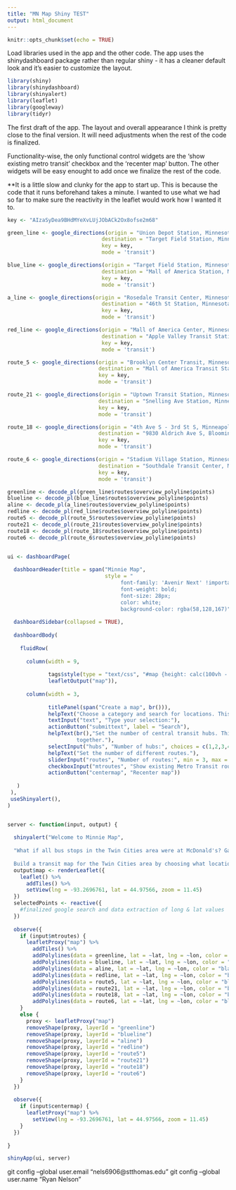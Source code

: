 ```yaml
---
title: "MN Map Shiny TEST"
output: html_document
---
```


```r
knitr::opts_chunk$set(echo = TRUE)
```

Load libraries used in the app and the other code. The app uses the shinydashboard package rather than regular shiny - it has a cleaner default look and it's easier to customize the layout. 

```r
library(shiny)
library(shinydashboard)
library(shinyalert)
library(leaflet)
library(googleway)
library(tidyr)
```

The first draft of the app. The layout and overall appearance I think is pretty close to the final version. It will need adjustments when the rest of the code is finalized.

Functionality-wise, the only functional control widgets are the 'show existing metro transit' checkbox and the 'recenter map' button. The other widgets will be easy enought to add once we finalize the rest of the code.

**It is a little slow and clunky for the app to start up. This is because the code that it runs beforehand takes a minute. I wanted to use what we had so far to make sure the reactivity in the leaflet would work how I wanted it to.

```r
key <- "AIzaSyDea9BHdMYeXvLUjJObACk2Ox8ofse2m68"

green_line <- google_directions(origin = "Union Depot Station, Minnesota",
                              destination = "Target Field Station, Minnesota",
                              key = key,
                              mode = 'transit')

blue_line <- google_directions(origin = "Target Field Station, Minnesota",
                              destination = "Mall of America Station, Minnesota",
                              key = key,
                              mode = 'transit')

a_line <- google_directions(origin = "Rosedale Transit Center, Minnesota",
                              destination = "46th St Station, Minnesota",
                              key = key,
                              mode = 'transit')

red_line <- google_directions(origin = "Mall of America Center, Minnesota",
                              destination = "Apple Valley Transit Station, Minnesota",
                              key = key,
                              mode = 'transit')

route_5 <- google_directions(origin = "Brooklyn Center Transit, Minnesota",
                             destination = "Mall of America Transit Station, Minnesota",
                             key = key,
                             mode = 'transit')

route_21 <- google_directions(origin = "Uptown Transit Station, Minnesota",
                             destination = "Snelling Ave Station, Minnesota",
                             key = key,
                             mode = 'transit')

route_18 <- google_directions(origin = "4th Ave S - 3rd St S, Minneapolis, MN 55415",
                             destination = "9830 Aldrich Ave S, Bloomington, MN 55420",
                             key = key,
                             mode = 'transit')

route_6 <- google_directions(origin = "Stadium Village Station, Minnesota",
                             destination = "Southdale Transit Center, Minnesota",
                             key = key,
                             mode = 'transit')

greenline <- decode_pl(green_line$routes$overview_polyline$points)
blueline <- decode_pl(blue_line$routes$overview_polyline$points)
aline <- decode_pl(a_line$routes$overview_polyline$points)
redline <- decode_pl(red_line$routes$overview_polyline$points)
route5 <- decode_pl(route_5$routes$overview_polyline$points)
route21 <- decode_pl(route_21$routes$overview_polyline$points)
route18 <- decode_pl(route_18$routes$overview_polyline$points)
route6 <- decode_pl(route_6$routes$overview_polyline$points)


ui <- dashboardPage(
  
  dashboardHeader(title = span("Minnie Map",
                               style = "
                                    font-family: 'Avenir Next' !important; 
                                    font-weight: bold;
                                    font-size: 28px;
                                    color: white;
                                    background-color: rgba(58,128,167)")),
  
  dashboardSidebar(collapsed = TRUE),
  
  dashboardBody(
    
    fluidRow(
      
      column(width = 9,
             
             tags$style(type = "text/css", "#map {height: calc(100vh - 80px) !important;},"),
             leafletOutput("map")),
      
      column(width = 3,
             
             titlePanel(span("Create a map", br())),
             helpText("Choose a category and search for locations. This search uses Google Maps."),
             textInput("text", "Type your selection:"),
             actionButton("submittext", label = "Search"),
             helpText(br(),"Set the number of central transit hubs. This will change where routes join
                      together."),
             selectInput("hubs", "Number of hubs:", choices = c(1,2,3,4)),
             helpText("Set the number of different routes."),
             sliderInput("routes", "Number of routes:", min = 3, max = 10, value = 3),
             checkboxInput("mtroutes", "Show existing Metro Transit routes", FALSE),
             actionButton("centermap", "Recenter map"))
      
   )
 ),
 useShinyalert(),
)


server <- function(input, output) {
  
  shinyalert("Welcome to Minnie Map",
  
  "What if all bus stops in the Twin Cities area were at McDonald's? Gas stations?
  
  Build a transit map for the Twin Cities area by choosing what locations to use for the stops. Customize the map by changing the number of central transit hubs and the number of routes.")
  output$map <- renderLeaflet({
    leaflet() %>% 
      addTiles() %>%
      setView(lng = -93.2696761, lat = 44.97566, zoom = 11.45) 
  })
  selectedPoints <- reactive({
    #finalized google search and data extraction of long & lat values
  })
  
  observe({
    if (input$mtroutes) {
      leafletProxy("map") %>% 
        addTiles() %>%
        addPolylines(data = greenline, lat = ~lat, lng = ~lon, color = "black", layerId = "greenline") %>%
        addPolylines(data = blueline, lat = ~lat, lng = ~lon, color = "black", layerId = "blueline") %>% 
        addPolylines(data = aline, lat = ~lat, lng = ~lon, color = "black", layerId = "aline") %>% 
        addPolylines(data = redline, lat = ~lat, lng = ~lon, color = "black", layerId = "redline") %>% 
        addPolylines(data = route5, lat = ~lat, lng = ~lon, color = "black", layerId = "route5") %>% 
        addPolylines(data = route21, lat = ~lat, lng = ~lon, color = "black", layerId = "route21") %>% 
        addPolylines(data = route18, lat = ~lat, lng = ~lon, color = "black", layerId = "route18") %>% 
        addPolylines(data = route6, lat = ~lat, lng = ~lon, color = "black", layerId = "route6")
    } 
    else {
      proxy <- leafletProxy("map")
      removeShape(proxy, layerId = "greenline")
      removeShape(proxy, layerId = "blueline") 
      removeShape(proxy, layerId = "aline")
      removeShape(proxy, layerId = "redline")
      removeShape(proxy, layerId = "route5")
      removeShape(proxy, layerId = "route21")
      removeShape(proxy, layerId = "route18")
      removeShape(proxy, layerId = "route6")
    }
  })
  
  observe({
    if (input$centermap) {
      leafletProxy("map") %>% 
        setView(lng = -93.2696761, lat = 44.97566, zoom = 11.45) 
    }
  })
  
}

shinyApp(ui, server)
```

git config --global user.email "nels6906@stthomas.edu"
git config --global user.name "Ryan Nelson"